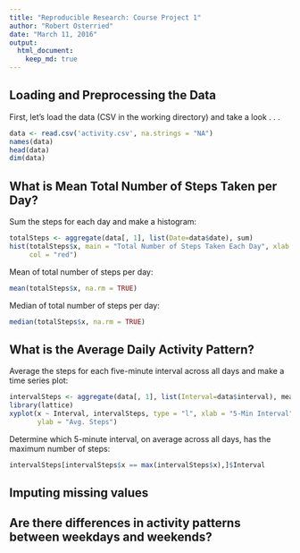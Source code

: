 ```yaml
---
title: "Reproducible Research: Course Project 1"
author: "Robert Osterried"
date: "March 11, 2016"
output: 
  html_document:
    keep_md: true
---
```



## Loading and Preprocessing the Data
First, let's load the data (CSV in the working directory) and take a look . . .
```r
data <- read.csv('activity.csv', na.strings = "NA")
names(data)
head(data)
dim(data)
```

## What is Mean Total Number of Steps Taken per Day?
Sum the steps for each day and make a histogram:
```r
totalSteps <- aggregate(data[, 1], list(Date=data$date), sum)
hist(totalSteps$x, main = "Total Number of Steps Taken Each Day", xlab = "Total Steps",
     col = "red")
```

Mean of total number of steps per day:
```r
mean(totalSteps$x, na.rm = TRUE)
```

Median of total number of steps per day:
```r
median(totalSteps$x, na.rm = TRUE)
```

## What is the Average Daily Activity Pattern?

Average the steps for each five-minute interval across all days and make a time series plot:
```r
intervalSteps <- aggregate(data[, 1], list(Interval=data$interval), mean, na.rm=TRUE)
library(lattice)
xyplot(x ~ Interval, intervalSteps, type = "l", xlab = "5-Min Interval", 
       ylab = "Avg. Steps")
```

Determine which 5-minute interval, on average across all days, has the maximum number of steps:
```r
intervalSteps[intervalSteps$x == max(intervalSteps$x),]$Interval
```

## Imputing missing values



## Are there differences in activity patterns between weekdays and weekends?